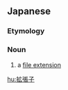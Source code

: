 ==Japanese==
{{DEFAULTSORT:かくちょうし}}
{{ja-kanjitab|かく|ちょう|し|yomi=o}}
{{wikipedia|lang=ja}}

===Etymology===
{{suffix|ja|拡張|tr1=kakuchō|t1=[[extension]]|子|tr2=shi|t2=[[object]]}}

===Noun===
{{ja-noun|かくちょうし|kyu=擴張子|hhira=くわくちやうし}}

# {{lb|ja|computing}} a [[file extension]]
#: {{ja-usex|テキストファイルの'''拡%張%子'''は<tt>.txt</tt>です。|^テキスト ファイル の '''かく%ちょう%し''' は <tt>.txt</tt> です。|A text file will have a '''file extension''' of <tt>.txt</tt>.}}

[[hu:拡張子]]